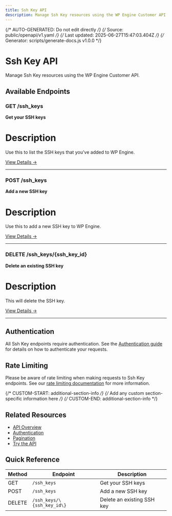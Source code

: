 ```yaml
---
title: Ssh Key API
description: Manage Ssh Key resources using the WP Engine Customer API
---
```


{/* AUTO-GENERATED: Do not edit directly */}
{/* Source: public/openapi/v1.yaml */}
{/* Last updated: 2025-06-27T15:47:03.404Z */}
{/* Generator: scripts/generate-docs.js v1.0.0 */}

# Ssh Key API

Manage Ssh Key resources using the WP Engine Customer API.

## Available Endpoints

### GET /ssh_keys

**Get your SSH keys**

# Description
Use this to list the SSH keys that you&#x27;ve added to WP Engine.


[View Details →](/api-reference/endpoints/ssh-key/list-ssh-keys/)

---

### POST /ssh_keys

**Add a new SSH key**

# Description
Use this to add a new SSH key to WP Engine.


[View Details →](/api-reference/endpoints/ssh-key/create-ssh-key/)

---

### DELETE /ssh_keys/\{ssh_key_id\}

**Delete an existing SSH key**

# Description
This will delete the SSH key.


[View Details →](/api-reference/endpoints/ssh-key/delete-ssh-key/)

---


## Authentication

All Ssh Key endpoints require authentication. See the [Authentication guide](/api-reference/authentication/) for details on how to authenticate your requests.

## Rate Limiting

Please be aware of rate limiting when making requests to Ssh Key endpoints. See our [rate limiting documentation](/api-reference/overview/#rate-limiting) for more information.

{/* CUSTOM-START: additional-section-info */}
{/* Add any custom section-specific information here */}
{/* CUSTOM-END: additional-section-info */}

## Related Resources

- [API Overview](/api-reference/overview/)
- [Authentication](/api-reference/authentication/)
- [Pagination](/api-reference/pagination/)
- [Try the API](/try/playground/)

## Quick Reference

| Method | Endpoint | Description |
|--------|----------|-------------|
| GET | `/ssh_keys` | Get your SSH keys |
| POST | `/ssh_keys` | Add a new SSH key |
| DELETE | `/ssh_keys/\{ssh_key_id\}` | Delete an existing SSH key |

